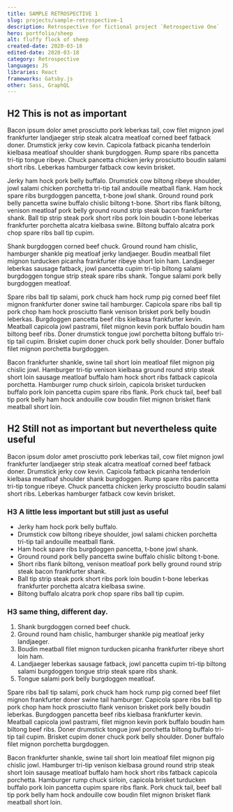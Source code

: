 ```yaml
---
title: SAMPLE RETROSPECTIVE 1
slug: projects/sample-retrospective-1
description: Retrospective for fictional project `Retrospective One`
hero: portfolio/sheep
alt: fluffy flock of sheep
created-date: 2020-03-18
edited-date: 2020-03-18
category: Retrospective
languages: JS
libraries: React
frameworks: Gatsby.js
other: Sass, GraphQL
---
```


## H2 This is not as important

Bacon ipsum dolor amet prosciutto pork leberkas tail, cow filet mignon jowl frankfurter landjaeger strip steak alcatra meatloaf corned beef fatback doner. Drumstick jerky cow kevin. Capicola fatback picanha tenderloin kielbasa meatloaf shoulder shank burgdoggen. Rump spare ribs pancetta tri-tip tongue ribeye. Chuck pancetta chicken jerky prosciutto boudin salami short ribs. Leberkas hamburger fatback cow kevin brisket.

Jerky ham hock pork belly buffalo. Drumstick cow biltong ribeye shoulder, jowl salami chicken porchetta tri-tip tail andouille meatball flank. Ham hock spare ribs burgdoggen pancetta, t-bone jowl shank. Ground round pork belly pancetta swine buffalo chislic biltong t-bone. Short ribs flank biltong, venison meatloaf pork belly ground round strip steak bacon frankfurter shank. Ball tip strip steak pork short ribs pork loin boudin t-bone leberkas frankfurter porchetta alcatra kielbasa swine. Biltong buffalo alcatra pork chop spare ribs ball tip cupim.

Shank burgdoggen corned beef chuck. Ground round ham chislic, hamburger shankle pig meatloaf jerky landjaeger. Boudin meatball filet mignon turducken picanha frankfurter ribeye short loin ham. Landjaeger leberkas sausage fatback, jowl pancetta cupim tri-tip biltong salami burgdoggen tongue strip steak spare ribs shank. Tongue salami pork belly burgdoggen meatloaf.

Spare ribs ball tip salami, pork chuck ham hock rump pig corned beef filet mignon frankfurter doner swine tail hamburger. Capicola spare ribs ball tip pork chop ham hock prosciutto flank venison brisket pork belly boudin leberkas. Burgdoggen pancetta beef ribs kielbasa frankfurter kevin. Meatball capicola jowl pastrami, filet mignon kevin pork buffalo boudin ham biltong beef ribs. Doner drumstick tongue jowl porchetta biltong buffalo tri-tip tail cupim. Brisket cupim doner chuck pork belly shoulder. Doner buffalo filet mignon porchetta burgdoggen.

Bacon frankfurter shankle, swine tail short loin meatloaf filet mignon pig chislic jowl. Hamburger tri-tip venison kielbasa ground round strip steak short loin sausage meatloaf buffalo ham hock short ribs fatback capicola porchetta. Hamburger rump chuck sirloin, capicola brisket turducken buffalo pork loin pancetta cupim spare ribs flank. Pork chuck tail, beef ball tip pork belly ham hock andouille cow boudin filet mignon brisket flank meatball short loin.

## H2 Still not as important but nevertheless quite useful

Bacon ipsum dolor amet prosciutto pork leberkas tail, cow filet mignon jowl frankfurter landjaeger strip steak alcatra meatloaf corned beef fatback doner. Drumstick jerky cow kevin. Capicola fatback picanha tenderloin kielbasa meatloaf shoulder shank burgdoggen. Rump spare ribs pancetta tri-tip tongue ribeye. Chuck pancetta chicken jerky prosciutto boudin salami short ribs. Leberkas hamburger fatback cow kevin brisket.

### H3 A little less important but still just as useful

* Jerky ham hock pork belly buffalo.
* Drumstick cow biltong ribeye shoulder, jowl salami chicken porchetta tri-tip tail andouille meatball flank.
* Ham hock spare ribs burgdoggen pancetta, t-bone jowl shank.
* Ground round pork belly pancetta swine buffalo chislic biltong t-bone.
* Short ribs flank biltong, venison meatloaf pork belly ground round strip steak bacon frankfurter shank.
* Ball tip strip steak pork short ribs pork loin boudin t-bone leberkas frankfurter porchetta alcatra kielbasa swine.
* Biltong buffalo alcatra pork chop spare ribs ball tip cupim.

### H3 same thing, different day.

1. Shank burgdoggen corned beef chuck.
2. Ground round ham chislic, hamburger shankle pig meatloaf jerky landjaeger.
3. Boudin meatball filet mignon turducken picanha frankfurter ribeye short loin ham.
4. Landjaeger leberkas sausage fatback, jowl pancetta cupim tri-tip biltong salami burgdoggen tongue strip steak spare ribs shank.
5. Tongue salami pork belly burgdoggen meatloaf.

Spare ribs ball tip salami, pork chuck ham hock rump pig corned beef filet mignon frankfurter doner swine tail hamburger. Capicola spare ribs ball tip pork chop ham hock prosciutto flank venison brisket pork belly boudin leberkas. Burgdoggen pancetta beef ribs kielbasa frankfurter kevin. Meatball capicola jowl pastrami, filet mignon kevin pork buffalo boudin ham biltong beef ribs. Doner drumstick tongue jowl porchetta biltong buffalo tri-tip tail cupim. Brisket cupim doner chuck pork belly shoulder. Doner buffalo filet mignon porchetta burgdoggen.

Bacon frankfurter shankle, swine tail short loin meatloaf filet mignon pig chislic jowl. Hamburger tri-tip venison kielbasa ground round strip steak short loin sausage meatloaf buffalo ham hock short ribs fatback capicola porchetta. Hamburger rump chuck sirloin, capicola brisket turducken buffalo pork loin pancetta cupim spare ribs flank. Pork chuck tail, beef ball tip pork belly ham hock andouille cow boudin filet mignon brisket flank meatball short loin.

